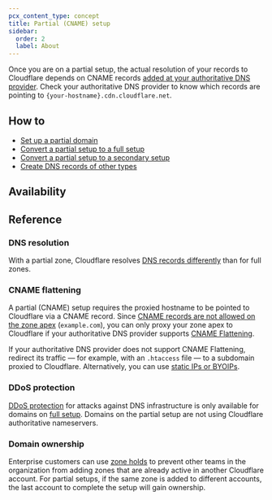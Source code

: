 ```yaml
---
pcx_content_type: concept
title: Partial (CNAME) setup
sidebar:
  order: 2
  label: About
---
```



<Render file="partial-setup-definition" />

Once you are on a partial setup, the actual resolution of your records to Cloudflare depends on CNAME records [added at your authoritative DNS provider](/dns/zone-setups/partial-setup/setup/#3-add-dns-records). Check your authoritative DNS provider to know which records are pointing to `{your-hostname}.cdn.cloudflare.net`.

## How to

* [Set up a partial domain](/dns/zone-setups/partial-setup/setup/)
* [Convert a partial setup to a full setup](/dns/zone-setups/conversions/convert-partial-to-full/)
* [Convert a partial setup to a secondary setup](/dns/zone-setups/conversions/convert-partial-to-secondary/)
* [Create DNS records of other types](/dns/zone-setups/partial-setup/setup/#other-record-types)

## Availability

<FeatureTable id="dns.partial_setup" />

## Reference

### DNS resolution

With a partial zone, Cloudflare resolves [DNS records differently](/dns/zone-setups/partial-setup/dns-resolution/) than for full zones.

### CNAME flattening

A partial (CNAME) setup requires the proxied hostname to be pointed to Cloudflare via a CNAME record. Since [CNAME records are not allowed on the zone apex](https://datatracker.ietf.org/doc/html/rfc1912#section-2.4) (`example.com`), you can only proxy your zone apex to Cloudflare if your authoritative DNS provider supports [CNAME Flattening](https://blog.cloudflare.com/introducing-cname-flattening-rfc-compliant-cnames-at-a-domains-root/).

If your authoritative DNS provider does not support CNAME Flattening, redirect its traffic — for example, with an `.htaccess` file — to a subdomain proxied to Cloudflare. Alternatively, you can use [static IPs or BYOIPs](/fundamentals/concepts/cloudflare-ip-addresses/#customize-cloudflare-ip-addresses).

### DDoS protection

[DDoS protection](/ddos-protection/) for attacks against DNS infrastructure is only available for domains on [full setup](/dns/zone-setups/full-setup/). Domains on the partial setup are not using Cloudflare authoritative nameservers.

### Domain ownership

Enterprise customers can use [zone holds](/fundamentals/account/account-security/zone-holds/) to prevent other teams in the organization from adding zones that are already active in another Cloudflare account. For partial setups, if the same zone is added to different accounts, the last account to complete the setup will gain ownership.